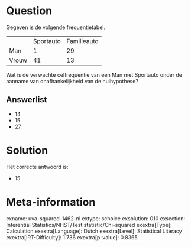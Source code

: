 Question
========

Gegeven is de volgende frequentietabel.

  ------- ----------- -------------
          Sportauto   Familieauto
  Man     1           29
  Vrouw   41          13
  ------- ----------- -------------

Wat is de verwachte celfrequentie van een Man met Sportauto onder de
aanname van onafhankelijkheid van de nulhypothese?

Answerlist
----------

* 14
* 15
* 27

Solution
========

Het correcte antwoord is: 

* 15

Meta-information
================
exname: uva-squared-1462-nl
extype: schoice
exsolution: 010
exsection: Inferential Statistics/NHST/Test statistic/Chi-squared
exextra[Type]: Calculation
exextra[Language]: Dutch
exextra[Level]: Statistical Literacy
exextra[IRT-Difficulty]: 1.736
exextra[p-value]: 0.8365
